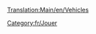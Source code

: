[[Translation:Main/en/Vehicles]]
{{en/Bilingual box| fr
| --.
| ''Articles relating to vehicles in general are here.''

''This is a list of Vehicles. Read the main article for an explanation of the concept of Vehicles.''}}

[[Category:fr/Jouer]]